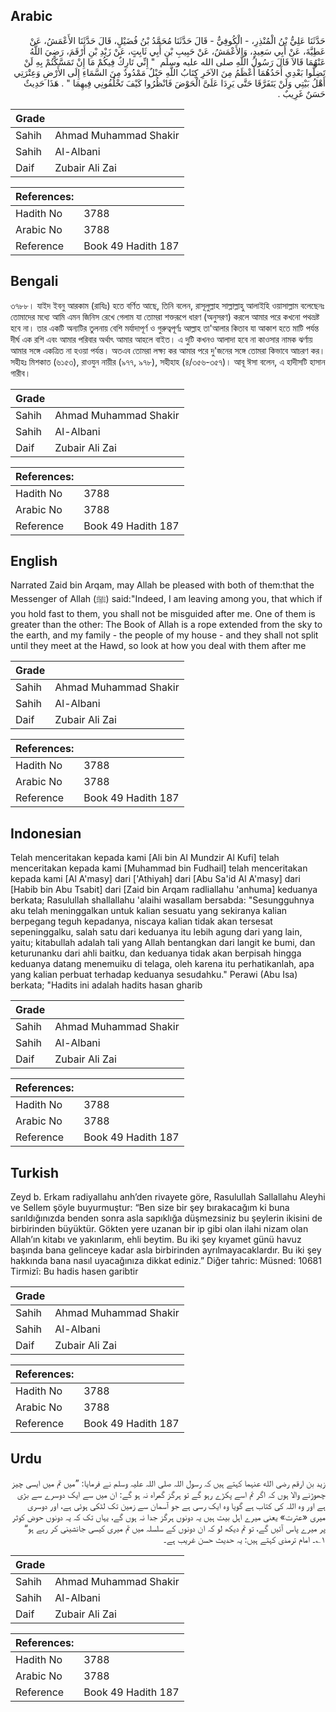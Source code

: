## Arabic


<div dir="rtl" lang="ar" style={{fontSize:'larger',backgroundColor:'#f8f9fa',padding:20}}>
حَدَّثَنَا عَلِيُّ بْنُ الْمُنْذِرِ، - الْكُوفِيٌّ - قَالَ حَدَّثَنَا مُحَمَّدُ بْنُ فُضَيْلٍ، قَالَ حَدَّثَنَا الأَعْمَشُ، عَنْ عَطِيَّةَ، عَنْ أَبِي سَعِيدٍ، وَالأَعْمَشُ، عَنْ حَبِيبِ بْنِ أَبِي ثَابِتٍ، عَنْ زَيْدِ بْنِ أَرْقَمَ، رَضِيَ اللَّهُ عَنْهُمَا قَالاَ قَالَ رَسُولُ اللَّهِ صلى الله عليه وسلم ‏ "‏ إِنِّي تَارِكٌ فِيكُمْ مَا إِنْ تَمَسَّكْتُمْ بِهِ لَنْ تَضِلُّوا بَعْدِي أَحَدُهُمَا أَعْظَمُ مِنَ الآخَرِ كِتَابُ اللَّهِ حَبْلٌ مَمْدُودٌ مِنَ السَّمَاءِ إِلَى الأَرْضِ وَعِتْرَتِي أَهْلُ بَيْتِي وَلَنْ يَتَفَرَّقَا حَتَّى يَرِدَا عَلَىَّ الْحَوْضَ فَانْظُرُوا كَيْفَ تَخْلُفُونِي فِيهِمَا ‏"‏ ‏.‏ هَذَا حَدِيثٌ حَسَنٌ غَرِيبٌ ‏.‏
</div>
<div style={{backgroundColor:'#f8f9fa',padding:20, marginBottom: 10}}><table> <thead> <tr> <th>Grade</th> <th></th> </tr> </thead> <tbody> <tr><td>Sahih</td><td>Ahmad Muhammad Shakir</td></tr><tr><td>Sahih</td><td>Al-Albani</td></tr><tr><td>Daif</td><td>Zubair Ali Zai</td></tr></tbody></table><table> <thead> <tr> <th>References:</th> <th></th> </tr> </thead> <tbody><tr><td>Hadith No</td><td>3788</td></tr><tr><td>Arabic No</td><td>3788</td></tr><tr><td>Reference</td><td>Book 49 Hadith 187</td></tr></tbody></table></div>

## Bengali


<div dir="ltr" lang="bn" style={{fontSize:'larger',backgroundColor:'#f8f9fa',padding:20}}>
৩৭৮৮। যাইদ ইবনু আরকাম (রাযিঃ) হতে বর্ণিত আছে, তিনি বলেন, রাসূলুল্লাহ সাল্লাল্লাহু আলাইহি ওয়াসাল্লাম বলেছেনঃ তোমাদের মধ্যে আমি এমন জিনিস রেখে গেলাম যা তোমরা শক্তরূপে ধারণ (অনুসরণ) করলে আমার পরে কখনো পথভ্রষ্ট হবে না। তার একটি অন্যটির তুলনায় বেশি মর্যাদাপূর্ণ ও গুরুত্বপূর্ণঃ আল্লাহ তা'আলার কিতাব যা আকাশ হতে মাটি পর্যন্ত দীর্ঘ এক রশি এবং আমার পরিবার অর্থাৎ আমার আহলে বাইত। এ দুটি কখনও আলাদা হবে না কাওসার নামক ঝর্ণায় আমার সঙ্গে একত্রিত না হওয়া পর্যন্ত। অতএব তোমরা লক্ষ্য কর আমার পরে দু'জনের সঙ্গে তোমরা কিভাবে আচরণ কর। সহীহঃ মিশকাত (৬১৫৩), রাওযুন নায়ীর (৯৭৭, ৯৭৮), সহীহাহ (৪/৩৫৬-৩৫৭)। আবূ ঈসা বলেন, এ হাদীসটি হাসান গারীব।
</div>
<div style={{backgroundColor:'#f8f9fa',padding:20, marginBottom: 10}}><table> <thead> <tr> <th>Grade</th> <th></th> </tr> </thead> <tbody> <tr><td>Sahih</td><td>Ahmad Muhammad Shakir</td></tr><tr><td>Sahih</td><td>Al-Albani</td></tr><tr><td>Daif</td><td>Zubair Ali Zai</td></tr></tbody></table><table> <thead> <tr> <th>References:</th> <th></th> </tr> </thead> <tbody><tr><td>Hadith No</td><td>3788</td></tr><tr><td>Arabic No</td><td>3788</td></tr><tr><td>Reference</td><td>Book 49 Hadith 187</td></tr></tbody></table></div>

## English


<div dir="ltr" lang="en" style={{fontSize:'larger',backgroundColor:'#f8f9fa',padding:20}}>
Narrated Zaid bin Arqam, may Allah be pleased with both of them:that the Messenger of Allah (ﷺ) said:"Indeed, I am leaving among you, that which if you hold fast to them, you shall not be misguided after me. One of them is greater than the other: The Book of Allah is a rope extended from the sky to the earth, and my family - the people of my house - and they shall not split until they meet at the Hawd, so look at how you deal with them after me
</div>
<div style={{backgroundColor:'#f8f9fa',padding:20, marginBottom: 10}}><table> <thead> <tr> <th>Grade</th> <th></th> </tr> </thead> <tbody> <tr><td>Sahih</td><td>Ahmad Muhammad Shakir</td></tr><tr><td>Sahih</td><td>Al-Albani</td></tr><tr><td>Daif</td><td>Zubair Ali Zai</td></tr></tbody></table><table> <thead> <tr> <th>References:</th> <th></th> </tr> </thead> <tbody><tr><td>Hadith No</td><td>3788</td></tr><tr><td>Arabic No</td><td>3788</td></tr><tr><td>Reference</td><td>Book 49 Hadith 187</td></tr></tbody></table></div>

## Indonesian


<div dir="ltr" lang="id" style={{fontSize:'larger',backgroundColor:'#f8f9fa',padding:20}}>
Telah menceritakan kepada kami [Ali bin Al Mundzir Al Kufi] telah menceritakan kepada kami [Muhammad bin Fudhail] telah menceritakan kepada kami [Al A'masy] dari ['Athiyah] dari [Abu Sa'id Al A'masy] dari [Habib bin Abu Tsabit] dari [Zaid bin Arqam radliallahu 'anhuma] keduanya berkata; Rasulullah shallallahu 'alaihi wasallam bersabda: "Sesungguhnya aku telah meninggalkan untuk kalian sesuatu yang sekiranya kalian berpegang teguh kepadanya, niscaya kalian tidak akan tersesat sepeninggalku, salah satu dari keduanya itu lebih agung dari yang lain, yaitu; kitabullah adalah tali yang Allah bentangkan dari langit ke bumi, dan keturunanku dari ahli baitku, dan keduanya tidak akan berpisah hingga keduanya datang menemuiku di telaga, oleh karena itu perhatikanlah, apa yang kalian perbuat terhadap keduanya sesudahku." Perawi (Abu Isa) berkata; "Hadits ini adalah hadits hasan gharib
</div>
<div style={{backgroundColor:'#f8f9fa',padding:20, marginBottom: 10}}><table> <thead> <tr> <th>Grade</th> <th></th> </tr> </thead> <tbody> <tr><td>Sahih</td><td>Ahmad Muhammad Shakir</td></tr><tr><td>Sahih</td><td>Al-Albani</td></tr><tr><td>Daif</td><td>Zubair Ali Zai</td></tr></tbody></table><table> <thead> <tr> <th>References:</th> <th></th> </tr> </thead> <tbody><tr><td>Hadith No</td><td>3788</td></tr><tr><td>Arabic No</td><td>3788</td></tr><tr><td>Reference</td><td>Book 49 Hadith 187</td></tr></tbody></table></div>

## Turkish


<div dir="ltr" lang="tr" style={{fontSize:'larger',backgroundColor:'#f8f9fa',padding:20}}>
Zeyd b. Erkam radiyallahu anh’den rivayete göre, Rasulullah Sallallahu Aleyhi ve Sellem şöyle buyurmuştur: “Ben size bir şey bırakacağım ki buna sarıldığınızda benden sonra asla sapıklığa düşmezsiniz bu şeylerin ikisini de birbirinden büyüktür. Gökten yere uzanan bir ip gibi olan ilahi nizam olan Allah’ın kitabı ve yakınlarım, ehli beytim. Bu iki şey kıyamet günü havuz başında bana gelinceye kadar asla birbirinden ayrılmayacaklardır. Bu iki şey hakkında bana nasıl uyacağınıza dikkat ediniz.” Diğer tahric: Müsned: 10681 Tirmizî: Bu hadis hasen garibtir
</div>
<div style={{backgroundColor:'#f8f9fa',padding:20, marginBottom: 10}}><table> <thead> <tr> <th>Grade</th> <th></th> </tr> </thead> <tbody> <tr><td>Sahih</td><td>Ahmad Muhammad Shakir</td></tr><tr><td>Sahih</td><td>Al-Albani</td></tr><tr><td>Daif</td><td>Zubair Ali Zai</td></tr></tbody></table><table> <thead> <tr> <th>References:</th> <th></th> </tr> </thead> <tbody><tr><td>Hadith No</td><td>3788</td></tr><tr><td>Arabic No</td><td>3788</td></tr><tr><td>Reference</td><td>Book 49 Hadith 187</td></tr></tbody></table></div>

## Urdu


<div dir="rtl" lang="ur" style={{fontSize:'larger',backgroundColor:'#f8f9fa',padding:20}}>
زید بن ارقم رضی الله عنہما کہتے ہیں کہ رسول اللہ صلی اللہ علیہ وسلم نے فرمایا: ”میں تم میں ایسی چیز چھوڑنے والا ہوں کہ اگر تم اسے پکڑے رہو گے تو ہرگز گمراہ نہ ہو گے: ان میں سے ایک دوسرے سے بڑی ہے اور وہ اللہ کی کتاب ہے گویا وہ ایک رسی ہے جو آسمان سے زمین تک لٹکی ہوئی ہے، اور دوسری میری «عترت» یعنی میرے اہل بیت ہیں یہ دونوں ہرگز جدا نہ ہوں گے، یہاں تک کہ یہ دونوں حوض کوثر پر میرے پاس آئیں گے، تو تم دیکھ لو کہ ان دونوں کے سلسلہ میں تم میری کیسی جانشینی کر رہے ہو“ ۱؎۔ امام ترمذی کہتے ہیں: یہ حدیث حسن غریب ہے۔
</div>
<div style={{backgroundColor:'#f8f9fa',padding:20, marginBottom: 10}}><table> <thead> <tr> <th>Grade</th> <th></th> </tr> </thead> <tbody> <tr><td>Sahih</td><td>Ahmad Muhammad Shakir</td></tr><tr><td>Sahih</td><td>Al-Albani</td></tr><tr><td>Daif</td><td>Zubair Ali Zai</td></tr></tbody></table><table> <thead> <tr> <th>References:</th> <th></th> </tr> </thead> <tbody><tr><td>Hadith No</td><td>3788</td></tr><tr><td>Arabic No</td><td>3788</td></tr><tr><td>Reference</td><td>Book 49 Hadith 187</td></tr></tbody></table></div>